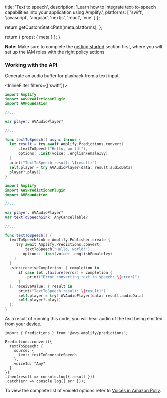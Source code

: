 
  title: 'Text to speech',
  description: 'Learn how to integrate text-to-speech capabilities into your application using Amplify.',
  platforms: [
    'swift',
    'javascript',
    'angular',
    'nextjs',
    'react',
    'vue'
  ]
};

  return getCustomStaticPath(meta.platforms);
};

  return {
    props: {
      meta
    }
  };
}

<Callout informational>

**Note:** Make sure to complete the [getting started](../set-up-predictions) section first, where you will set up the IAM roles with the right policy actions

</Callout>

### Working with the API

Generate an audio buffer for playback from a text input.

<InlineFilter filters={['swift']}>

<BlockSwitcher>

<Block name="Async/Await">

```swift
import Amplify
import AWSPredictionsPlugin
import AVFoundation

//...

var player: AVAudioPlayer?

//...

func textToSpeech() async throws {
  let result = try await Amplify.Predictions.convert(
      .textToSpeech("Hello, world!"),
      options: .init(voice: .englishFemaleIvy)
  )
  print("TextToSpeech result: \(result)")
  self.player = try AVAudioPlayer(data: result.audioData)
  player?.play()
}
```

</Block>

<Block name="Combine">

```swift
import Amplify
import AWSPredictionsPlugin
import AVFoundation

//...

var player: AVAudioPlayer?
var textToSpeechSink: AnyCancellable?

//...

func textToSpeech() {
  textToSpeechSink = Amplify.Publisher.create {
     try await Amplify.Predictions.convert(
        .textToSpeech("Hello, world!"),
        options: .init(voice: .englishFemaleIvy)
    )
  }
  .sink(receiveCompletion: { completion in
      if case let .failure(error) = completion {
          print("Error converting text to speech: \(error)")
      }
  }, receiveValue: { result in
      print("TextToSpeech result: \(result)")
      self.player = try? AVAudioPlayer(data: result.audioData)
      self.player?.play()
  })
}
```

</Block>

</BlockSwitcher>

As a result of running this code, you will hear audio of the text being emitted from your device.

</InlineFilter>
<InlineFilter filters={['javascript','angular','nextjs','react','vue']}>

```
import { Predictions } from '@aws-amplify/predictions';

Predictions.convert({
  textToSpeech: {
    source: {
      text: textToGenerateSpeech
    },
    voiceId: "Amy" 
  }
})
.then(result => console.log({ result }))
.catch(err => console.log({ err }));

```

</InlineFilter>

To view the complete list of voiceId options refer to [Voices in Amazon Polly](https://docs.aws.amazon.com/polly/latest/dg/voicelist.html).



